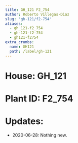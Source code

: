 ```yaml
---
title: GH_121 F2_754
author: Roberto Villegas-Diaz
slug: 'gh-121/f2-754'
aliases:
  - gh_121-f2_754
  - gh-121-f2-754
  - gh121-f2754
extra_crumbs:
  name: GH121
  path: /label/gh-121
---
```


# **House**: GH_121
# **Plant ID**: F2_754
# **Updates**: 
 - 2020-06-28: Nothing new.
